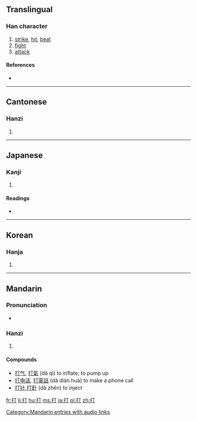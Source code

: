 ==Translingual==

===Han character===
{{Han char|rn=64|rad=手|as=02|sn=5|four=5102<sub>0</sub>|canj=手一弓 (QMN)}}

# [[strike]], [[hit]], [[beat]]
# [[fight]]
# [[attack]]

====References====
* {{Han ref|kx=0417.120|dkj=11781|dj=0763.130|hdz=31825.050|uh=6253|ud=25171|bh=A5B4|bd=42420}}

----

==Cantonese==

===Hanzi===
{{yue-hanzi|jyut=|y=da1, da2}}

# {{defn|Cantonese}}

----

==Japanese==

===Kanji===
{{ja-kanji|grade=3|rs=手02}}

# {{defn|Japanese}}

====Readings====
* {{ja-readings|on=[[だ]] (da), [[ちょう]] (chou), [[てい]] (tei)|kun=[[うつ]] (utsu), [[うち]] (uchi) [[ダース]] (dāsu, [[dozen]])}}

----

==Korean==

===Hanja===
{{ko-hanja|hangeul=[[타]], [[정]]|eumhun=|rv=ta, jeong|mr=t'a, chŏng|y=tha, ceng}}

# {{defn|Korean}}

----

==Mandarin==

===Pronunciation===
*{{audio|zh-dǎ.ogg|audio}}

===Hanzi===
{{cmn-hanzi|pin=[[dá]] ([[da2]]), [[dǎ]] ([[da3]])|wg=ta<sup>2</sup>, ta<sup>3</sup>}}

# {{defn|Mandarin}}

====Compounds====
* [[打气]], [[打氣]] (dǎ qì) to inflate; to pump up
* [[打电话]], [[打電話]] (dǎ diàn huà) to make a phone call
* [[打针]],[[打針]] (dǎ zhēn) to inject

[[Category:Mandarin entries with audio links]]
[[fr:打]]
[[li:打]]
[[hu:打]]
[[ms:打]]
[[ja:打]]
[[pl:打]]
[[zh:打]]